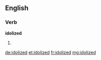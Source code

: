 ==English==

===Verb===
'''idolized'''

# {{past of|[[idolize]]}}

[[de:idolized]]
[[et:idolized]]
[[fr:idolized]]
[[mg:idolized]]